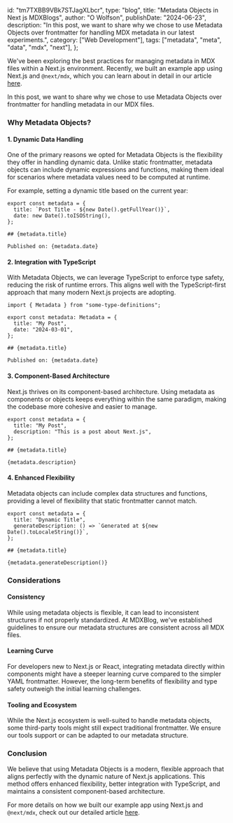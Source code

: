   id: "tm7TXBB9VBk7STJagXLbcr",
  type: "blog",
  title: "Metadata Objects in Next js MDXBlogs",
  author: "O Wolfson",
  publishDate: "2024-06-23",
  description:
    "In this post, we want to share why we chose to use Metadata Objects over frontmatter for handling MDX metadata in our latest experiments.",
  category: ["Web Development"],
  tags: ["metadata", "meta", "data", "mdx", "next"],
};

We've been exploring the best practices for managing metadata in MDX files within a Next.js environment. Recently, we built an example app using Next.js and `@next/mdx`, which you can learn about in detail in our article [here](https://www.mdxblog.io/blog/create-a-static-mdx-blog-with-next).

In this post, we want to share why we chose to use Metadata Objects over frontmatter for handling metadata in our MDX files.

### Why Metadata Objects?

#### 1. **Dynamic Data Handling**

One of the primary reasons we opted for Metadata Objects is the flexibility they offer in handling dynamic data. Unlike static frontmatter, metadata objects can include dynamic expressions and functions, making them ideal for scenarios where metadata values need to be computed at runtime.

For example, setting a dynamic title based on the current year:

```mdx
export const metadata = {
  title: `Post Title - ${new Date().getFullYear()}`,
  date: new Date().toISOString(),
};

## {metadata.title}

Published on: {metadata.date}
```

#### 2. **Integration with TypeScript**

With Metadata Objects, we can leverage TypeScript to enforce type safety, reducing the risk of runtime errors. This aligns well with the TypeScript-first approach that many modern Next.js projects are adopting.

```mdx
import { Metadata } from "some-type-definitions";

export const metadata: Metadata = {
  title: "My Post",
  date: "2024-03-01",
};

## {metadata.title}

Published on: {metadata.date}
```

#### 3. **Component-Based Architecture**

Next.js thrives on its component-based architecture. Using metadata as components or objects keeps everything within the same paradigm, making the codebase more cohesive and easier to manage.

```mdx
export const metadata = {
  title: "My Post",
  description: "This is a post about Next.js",
};

## {metadata.title}

{metadata.description}
```

#### 4. **Enhanced Flexibility**

Metadata objects can include complex data structures and functions, providing a level of flexibility that static frontmatter cannot match.

```mdx
export const metadata = {
  title: "Dynamic Title",
  generateDescription: () => `Generated at ${new Date().toLocaleString()}`,
};

## {metadata.title}

{metadata.generateDescription()}
```

### Considerations

#### **Consistency**

While using metadata objects is flexible, it can lead to inconsistent structures if not properly standardized. At MDXBlog, we've established guidelines to ensure our metadata structures are consistent across all MDX files.

#### **Learning Curve**

For developers new to Next.js or React, integrating metadata directly within components might have a steeper learning curve compared to the simpler YAML frontmatter. However, the long-term benefits of flexibility and type safety outweigh the initial learning challenges.

#### **Tooling and Ecosystem**

While the Next.js ecosystem is well-suited to handle metadata objects, some third-party tools might still expect traditional frontmatter. We ensure our tools support or can be adapted to our metadata structure.

### Conclusion

We believe that using Metadata Objects is a modern, flexible approach that aligns perfectly with the dynamic nature of Next.js applications. This method offers enhanced flexibility, better integration with TypeScript, and maintains a consistent component-based architecture.

For more details on how we built our example app using Next.js and `@next/mdx`, check out our detailed article [here](https://www.mdxblog.io/blog/create-a-static-mdx-blog-with-next).
